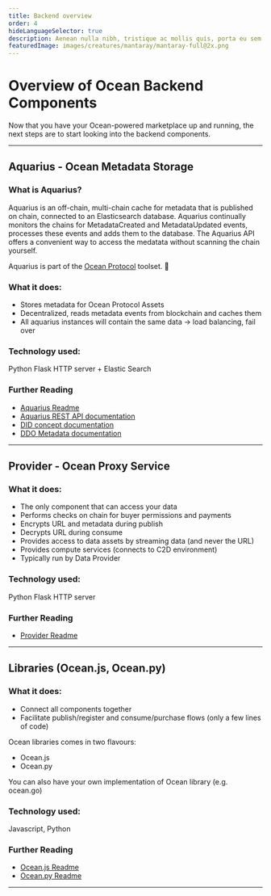 ```yaml
---
title: Backend overview
order: 4
hideLanguageSelector: true
description: Aenean nulla nibh, tristique ac mollis quis, porta eu sem. Duis et metus ac mi bibendum facilisis a id leo. Nullam.
featuredImage: images/creatures/mantaray/mantaray-full@2x.png
---
```


# Overview of Ocean Backend Components

Now that you have your Ocean-powered marketplace up and running, the next steps are to start looking into the backend components.

---

## Aquarius - Ocean Metadata Storage

### What is Aquarius?

Aquarius is an off-chain, multi-chain cache for metadata that is published on chain, connected to an Elasticsearch database. Aquarius continually monitors the chains for MetadataCreated and MetadataUpdated events, processes these events and adds them to the database. The Aquarius API offers a convenient way to access the medatata without scanning the chain yourself.

Aquarius is part of the [Ocean Protocol](https://oceanprotocol.com) toolset. 🌊

### What it does:

- Stores metadata for Ocean Protocol Assets
- Decentralized, reads metadata events from blockchain and caches them
- All aquarius instances will contain the same data -> load balancing, fail over

### Technology used:

Python Flask HTTP server + Elastic Search

### Further Reading

- [Aquarius Readme](https://github.com/oceanprotocol/aquarius)
- [Aquarius REST API documentation](https://docs.oceanprotocol.com/references/aquarius/)
- [DID concept documentation](https://docs.oceanprotocol.com/concepts/did-ddo/)
- [DDO Metadata documentation](https://docs.oceanprotocol.com/concepts/ddo-metadata/)

---

## Provider - Ocean Proxy Service

### What it does:

- The only component that can access your data
- Performs checks on chain for buyer permissions and payments
- Encrypts URL and metadata during publish
- Decrypts URL during consume
- Provides access to data assets by streaming data (and never the URL)
- Provides compute services (connects to C2D environment)
- Typically run by Data Provider

### Technology used:

Python Flask HTTP server

### Further Reading

- [Provider Readme](https://github.com/oceanprotocol/provider)

---

## Libraries (Ocean.js, Ocean.py)

### What it does:

- Connect all components together
- Facilitate publish/register and consume/purchase flows (only a few lines of code)

Ocean libraries comes in two flavours:

- Ocean.js
- Ocean.py

You can also have your own implementation of Ocean library (e.g. ocean.go)

### Technology used:

Javascript, Python

### Further Reading

- [Ocean.js Readme](https://github.com/oceanprotocol/ocean.js)
- [Ocean.py Readme](https://github.com/oceanprotocol/provider)

---
